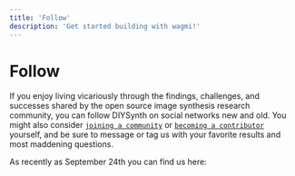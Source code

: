 ```yaml
---
title: 'Follow'
description: 'Get started building with wagmi!'
---
```


# Follow

If you enjoy living vicariously through the findings, challenges, and successes shared by the open source image synthesis research community, you can follow DIYSynth on social networks new and old. You might also consider [`joining a community`]("/docs/communities") or [`becoming a contributor`]("/docs/contributors") yourself, and be sure to message or tag us with your favorite results and most maddening questions.

As recently as September 24th you can find us here:

<Lens>
<Twitter>
<Discord>